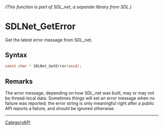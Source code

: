 ====== (This function is part of SDL_net, a separate library from SDL.) ======
= SDLNet_GetError =

Get the latest error message from SDL_net.

== Syntax ==

<syntaxhighlight lang='c'>
const char * SDLNet_GetError(void);
</syntaxhighlight>

== Remarks ==

The error message, depending on how SDL_net was built, may or may not be
thread-local data. Sometimes things will set an error message when no failure
was reported; the error string is only meaningful right after a public API
reports a failure, and should be ignored otherwise.

----
[[CategoryAPI]]


